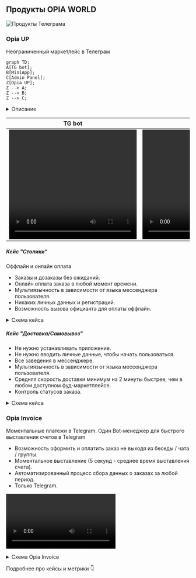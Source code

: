 
## Продукты OPIA WORLD

<Image src="/tg-products.jpg" alt="Продукты Телеграма" width={840} height={300} /> 

### Opia UP

<Callout type="info">Неограниченный маркетлейс в Телеграм</Callout>


```mermaid
graph TD;
A[TG bot];
B[MiniApp];
C[Admin Panel];
Z[Opia UP];
Z --> A;
Z --> B;
Z --> C;
```
<details>
    <summary>Описание</summary>
    Мини-приложение для пользователей внутри мессенджера Telegram, которое представляет собой food-маркетплейс с возможностью формирования заказов, предварительной оплаты и постоплаты, бронирования столов и еды в любом из существующих кейсов сферы HoReCa.
    
    🍽️ Столы — заказ за столами путем сканирования QR-кодов или NFC-меток, связанных с конкретным столом.
    
    🍔 Фастфуд — заказ без очереди путем сканирования кода или использования мини-приложения для выбора заведения.
    
    🏬🍴 Фуд-корт — заказ путем сканирования кода и выбора конкретного заведения в определенной локации в mini app.
    
    🚚 Доставка - дистанционный заказ с доставкой из любой удаленной точки, выбрав конкретное заведение в mini app или отсканировав QR-код.
    
    🛍️ Самовывоз - дистанционный заказ на самовывоз из выбранного места.

</details>

|  TG bot | MiniApp |
|---|---|
| <video height="300" width="350" controls> <source src="/bot.mp4" /> Your browser does not support the video tag... </video> | <video height="300" width="350" controls> <source src="/miniapp.mp4" /> Your browser does not support the video tag... </video> |

##### Кейс "Столики"

<Callout type="info">Оффлайн и онлайн оплата</Callout>

- Заказы и дозаказы без ожиданий.
- Онлайн оплата заказа в любой момент времени.
- Мультиязычность в зависимости от языка мессенджера пользователя.
- Никаких личных данных и регистраций.
- Возможность вызова официанта для оплаты оффлайн.

<details>
    <summary>Схема кейса</summary>
    <Image src="/tables.png" alt="Схема кейса 'Столики'" width={840} height={300} /> 
</details>

##### Кейс "Доставка/Самовывоз"

- Не нужно устанавливать приложение.
- Не нужно вводить личные данные, чтобы начать пользоваться.
- Все заведения в мессенджере.
- Мультиязычность в зависимости от языка мессенджера пользователя.
- Средняя скорость доставки минимум на 2 минуты быстрее, чем в любом доступном фуд-маркетплейсе.
- Контроль статусов заказа.

<details>
    <summary>Схема кейса</summary>
    <Image src="/delivery.png" alt="Схема кейса 'Доставка'" width={840} height={300} /> 
</details>

### Opia Invoice

<Callout type="info">Моментальные платежи в Telegram. Один Bot-менеджер для быстрого выставления счетов в Telegram</Callout>

- Возможность оформить и оплатить заказ не выходя из беседы / чата / группы.
- Моментальное выставление (5 секунд - среднее время выставления счета).
- Автоматизированный процесс сбора данных о заказах за любой период.
- Только Telegram.

<video controls> <source src="/invoice.mp4" /> Your browser does not support the video tag... </video>

<details>
    <summary>Схема Opia Invoice</summary>
    <Image src="/invoice.png" alt="Схема Opia Invoice" width={840} height={300} /> 
</details>

Подробнее про кейсы и метрики 👇

<Cards>
  <Card title="Кейсы и метрики" href="cases_and_metrics" />
</Cards>
